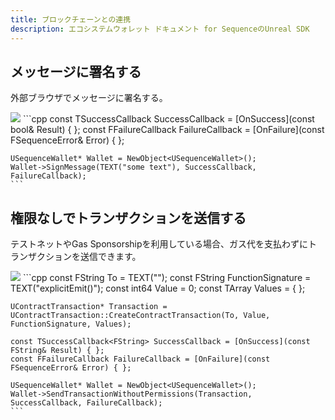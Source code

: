 ```yaml
---
title: ブロックチェーンとの連携
description: エコシステムウォレット ドキュメント for SequenceのUnreal SDK
---
```


## メッセージに署名する
外部ブラウザでメッセージに署名する。

<Tabs>
  <Tab title="ブループリント">
    <Frame>
      <img src="/images/unreal/ecosystem/sign_message.png" />
    </Frame>
  </Tab>

  <Tab title="C++">
    ```cpp
    const TSuccessCallback<bool> SuccessCallback = [OnSuccess](const bool& Result) { };
    const FFailureCallback FailureCallback = [OnFailure](const FSequenceError& Error) { };

    USequenceWallet* Wallet = NewObject<USequenceWallet>();
    Wallet->SignMessage(TEXT("some text"), SuccessCallback, FailureCallback);
    ```
  </Tab>
</Tabs>

## 権限なしでトランザクションを送信する
テストネットやGas Sponsorshipを利用している場合、ガス代を支払わずにトランザクションを送信できます。

<Tabs>
  <Tab title="ブループリント">
    <Frame>
      <img src="/images/unreal/ecosystem/transaction_without_permissions.png" />
    </Frame>
  </Tab>

  <Tab title="C++">
    ```cpp
    const FString To = TEXT("");
    const FString FunctionSignature = TEXT("explicitEmit()");
    const int64 Value = 0;
    const TArray<FString> Values = { };

    UContractTransaction* Transaction = UContractTransaction::CreateContractTransaction(To, Value, FunctionSignature, Values);

    const TSuccessCallback<FString> SuccessCallback = [OnSuccess](const FString& Result) { };
    const FFailureCallback FailureCallback = [OnFailure](const FSequenceError& Error) { };

    USequenceWallet* Wallet = NewObject<USequenceWallet>();
    Wallet->SendTransactionWithoutPermissions(Transaction, SuccessCallback, FailureCallback);
    ```
  </Tab>
</Tabs>